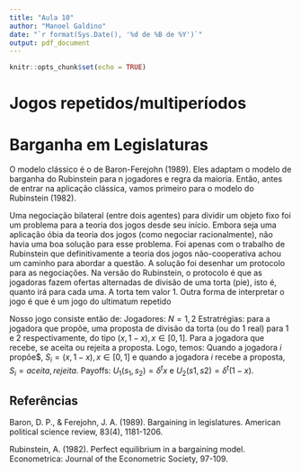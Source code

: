 ```yaml
---
title: "Aula 10"
author: "Manoel Galdino"
date: "`r format(Sys.Date(), '%d de %B de %Y')`"
output: pdf_document
---
```


```r
knitr::opts_chunk$set(echo = TRUE)
```

# Jogos repetidos/multiperíodos

# Barganha em Legislaturas

O modelo clássico é o de Baron-Ferejohn (1989). Eles adaptam o modelo de barganha do Rubinstein para n jogadores e regra da maioria. Então, antes de entrar na aplicação clássica, vamos primeiro para o modelo do Rubinstein (1982). 

Uma negociação bilateral (entre dois agentes) para dividir um objeto fixo foi um problema para a teoria dos jogos desde seu início. Embora seja uma aplicação óbia da teoria dos jogos (como negociar racionalmente), não havia uma boa solução para esse problema. Foi apenas com o trabalho de Rubinstein que definitivamente a teoria dos jogos não-cooperativa achou um caminho para abordar a questão. A solução foi desenhar um protocolo para as negociações. Na versão do Rubinstein, o protocolo é que as jogadoras fazem ofertas alternadas de divisão de uma torta (pie), isto é, quanto irá para cada uma. A torta tem valor 1. Outra forma de interpretar o jogo é que é um jogo do ultimatum repetido


Nosso jogo consiste então de:
Jogadores: $N = {1,2}$
Estratrégias: para a jogadora que propõe, uma proposta de divisão da torta (ou do 1 real) para 1 e 2 respectivamente, do tipo $(x, 1-x), x \in [0,1]$. Para a jogadora que recebe, se aceita ou rejeita a proposta.
Logo, temos: Quando a jogadora $i$ propõe$, $S_i = (x, 1-x), x \in [0,1]$ e quando a jogadora $i$ recebe a proposta, $S_i = {aceita, rejeita}$.
Payoffs: $U_1(s_1, s_2) = \delta^t x$ e $U_2(s1, s2) = \delta^t (1-x)$.


## Referências

Baron, D. P., & Ferejohn, J. A. (1989). Bargaining in legislatures. American political science review, 83(4), 1181-1206.

Rubinstein, A. (1982). Perfect equilibrium in a bargaining model. Econometrica: Journal of the Econometric Society, 97-109.



